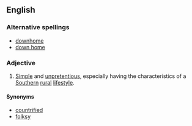 ==English==

===Alternative spellings===
*[[downhome]]
*[[down home]]

===Adjective===
{{en-adj|pos=[[down]][[-]][[home]]}}

#{{chiefly|US}} [[simple|Simple]] and [[unpretentious]], especially having the characteristics of a [[Southern]] [[rural]] [[lifestyle]].

====Synonyms====
* [[countrified]]
* [[folksy]]
